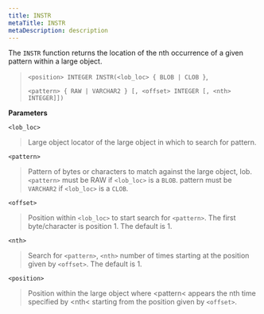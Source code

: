 ```yaml
---
title: INSTR
metaTitle: INSTR
metaDescription: description
---
```


The `INSTR` function returns the location of the nth occurrence of a
given pattern within a large object.

> `<position> INTEGER INSTR(<lob_loc> { BLOB | CLOB }`,
> 
> `<pattern> { RAW | VARCHAR2 } [, <offset> INTEGER [, <nth> INTEGER]])`

**Parameters**

`<lob_loc>`

> Large object locator of the large object in which to search for
> pattern.

`<pattern>`

> Pattern of bytes or characters to match against the large object, lob.
> `<pattern>` must be RAW if `<lob_loc>` is a `BLOB`. pattern must be
> `VARCHAR2` if `<lob_loc>` is a `CLOB`.

`<offset>`

> Position within `<lob_loc>` to start search for `<pattern>`. The first
> byte/character is position 1. The default is 1.

`<nth>`

> Search for `<pattern>`, `<nth>` number of times starting at the
> position given by `<offset>`. The default is 1.

`<position>`

> Position within the large object where \<pattern\< appears the nth
> time specified by \<nth\< starting from the position given by
> `<offset>`.
